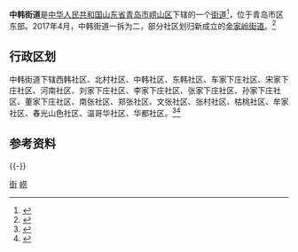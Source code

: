 {{中国乡级行政区
|景观照片文件名 = 
|景观照片描述 = 
|汉语拼音 = 
|其他语言 = 
|其他语言名称 = 
|旧称 = 
|地名出处 = 
|位置图文件名 = 
|位置图描述 = 
|自定义图片= 
|建置时间 = 
|政府驻地 = 
|毗邻 = 
|总面积 = 
|总人口 = 
|总人口年份 = 
|户籍人口 = 
|户籍人口年份 = 
|常住人口 = 
|常住人口年份 = 
|人口密度 = 
|GDP = 
|GDP年份 = 
|邮政编码 = 
|电话区号 = 532
|官方网站 = 
|网站名称 = 
|37/02/12/001/000}}
'''中韩街道'''是[[中华人民共和国|中华人民共和国]][[山东省|山东省]][[青岛市|青岛市]][[崂山区|崂山区]]下辖的一个[[街道办事处|街道]]<ref>{{PRC admin/ref sgc|{{PRC admin/parent|37/02/12/001/000}}}}</ref>，位于青岛市区东部。2017年4月，中韩街道一拆为二，部分社区划归新成立的[[金家岭街道|金家岭街道]]。<ref>{{Cite news|url=http://news.dailyqd.com/2017-04/17/content_383904.htm|title=崂山区行政区划调整：由四个街道办事处增加为五个街道办事处|author=张兆新|date=2017-04-17|work=青岛日报|accessdate=2017-04-25|archive-date=2017-04-26|archive-url=https://web.archive.org/web/20170426061305/http://news.dailyqd.com/2017-04/17/content_383904.htm|dead-url=no}}</ref>

== 行政区划 ==
中韩街道下辖西韩社区、北村社区、中韩社区、东韩社区、车家下庄社区、宋家下庄社区、河南社区、刘家下庄社区、李家下庄社区、张家下庄社区、孙家下庄社区、董家下庄社区、南张社区、郑张社区、文张社区、张村社区、枯桃社区、牟家社区、春光山色社区、温哥华社区、华都社区。<ref>{{Cite web|url=http://www.stats.gov.cn/tjsj/tjbz/tjyqhdmhcxhfdm/2015/37/02/12/370212001.html|title=统计用区划和城乡划分代码/山东省/青岛市/崂山区/中韩街道|accessdate=2017-04-23|author=国家统计局|date=2015-09-30|publisher=|archive-date=2019-05-12|archive-url=https://web.archive.org/web/20190512091441/http://www.stats.gov.cn/tjsj/tjbz/tjyqhdmhcxhfdm/2015/37/02/12/370212001.html|dead-url=no}}</ref><ref>{{PRC admin/ref sgc|37/02/12/001/000}}</ref>

== 参考资料 ==
{{Reflist}}
{{-}}
{{青岛小作品}}
{{青岛市崂山区行政区划}}
{{青岛市行政区划}}
[[Category:崂山区|街]]
[[Category:青岛乡级行政区划|崂]]
